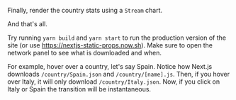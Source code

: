 Finally, render the country stats using a `Stream` chart.

And that's all.

Try running `yarn build` and `yarn start` to run the production version of the site (or use https://nextjs-static-props.now.sh). Make sure to open the network panel to see what is downloaded and when.

For example, hover over a country, let's say Spain. Notice how Next.js downloads `/country/Spain.json` and `/country/[name].js`. Then, if you hover over Italy, it will only download `/country/Italy.json`. Now, if you click on Italy or Spain the transition will be instantaneous.
